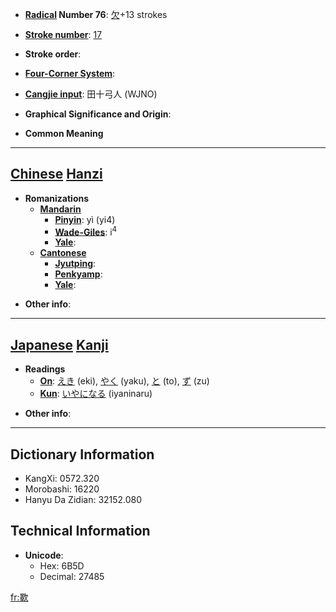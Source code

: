 * '''[[Wiktionary:Chinese radical index| Radical]] Number 76''': [[Wiktionary:Chinese radical index 欠|欠]]+13 strokes

* '''[[Wiktionary:Chinese total strokes index|Stroke number]]''': [[Wiktionary:Chinese total strokes index 17|17]]

* '''Stroke order''': 

* '''[[Wiktionary:Chinese four corner index|Four-Corner System]]''': 

* '''[[Wiktionary:Chinese Cangjie index|Cangjie input]]''': 田十弓人 (WJNO)

* '''Graphical Significance and Origin''': 

* '''Common Meaning'''

----

== [[Chinese]] [[Hanzi]] ==

* '''Romanizations'''
** '''[[Mandarin]]'''
*** '''[[Pinyin]]''': yì (yi4)
*** '''[[Wade-Giles]]''': i<sup>4</sup>
*** '''[[Yale]]''': 
** '''[[Cantonese]]'''
*** '''[[Jyutping]]''':
*** '''[[Penkyamp]]''': 
*** '''[[Yale]]''': 

* '''Other info''': 

----

== [[Japanese]] [[Kanji]] ==

* '''Readings'''
** '''[[On]]''': [[えき]] (eki), [[やく]] (yaku), [[と]] (to), [[ず]] (zu)
** '''[[Kun]]''': [[いやになる]] (iyaninaru)

* '''Other info''':  

----

== Dictionary Information ==

* KangXi: 0572.320
* Morobashi: 16220
* Hanyu Da Zidian: 32152.080

== Technical Information ==

* '''Unicode''':
** Hex: 6B5D
** Decimal: 27485

[[fr:歝]]